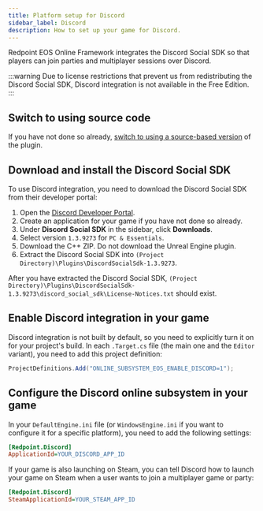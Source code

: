 ```yaml
---
title: Platform setup for Discord
sidebar_label: Discord
description: How to set up your game for Discord.
---
```


Redpoint EOS Online Framework integrates the Discord Social SDK so that players can join parties and multiplayer sessions over Discord.

:::warning
Due to license restrictions that prevent us from redistributing the Discord Social SDK, Discord integration is not available in the Free Edition.
:::

## Switch to using source code

If you have not done so already, [switch to using a source-based version](../../support/clone_from_gitlab.mdx) of the plugin.

## Download and install the Discord Social SDK

To use Discord integration, you need to download the Discord Social SDK from their developer portal:

1. Open the [Discord Developer Portal](https://discord.com/developers/applications).
2. Create an application for your game if you have not done so already.
3. Under **Discord Social SDK** in the sidebar, click **Downloads**.
4. Select version `1.3.9273` for `PC & Essentials`.
5. Download the C++ ZIP. Do not download the Unreal Engine plugin.
6. Extract the Discord Social SDK into `(Project Directory)\Plugins\DiscordSocialSdk-1.3.9273`.

After you have extracted the Discord Social SDK, `(Project Directory)\Plugins\DiscordSocialSdk-1.3.9273\discord_social_sdk\License-Notices.txt` should exist.

## Enable Discord integration in your game

Discord integration is not built by default, so you need to explicitly turn it on for your project's build. In each `.Target.cs` file (the main one and the `Editor` variant), you need to add this project definition:

```csharp
ProjectDefinitions.Add("ONLINE_SUBSYSTEM_EOS_ENABLE_DISCORD=1");
```

## Configure the Discord online subsystem in your game

In your `DefaultEngine.ini` file (or `WindowsEngine.ini` if you want to configure it for a specific platform), you need to add the following settings:

```ini
[Redpoint.Discord]
ApplicationId=YOUR_DISCORD_APP_ID
```

If your game is also launching on Steam, you can tell Discord how to launch your game on Steam when a user wants to join a multiplayer game or party:

```ini
[Redpoint.Discord]
SteamApplicationId=YOUR_STEAM_APP_ID
```
